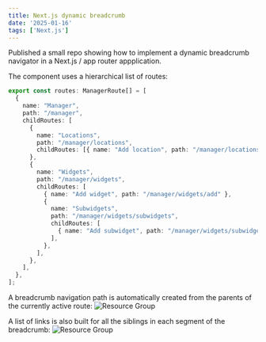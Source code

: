 ```yaml
---
title: Next.js dynamic breadcrumb
date: '2025-01-16'
tags: ['Next.js']
---
```


<DemoLink url="https://next-dynamic-breadcrumbs.vercel.app/manager" />

<GitHubRepoLink url="https://github.com/dopoto/next-dynamic-breadcrumbs" />

Published a small repo showing how to implement a dynamic breadcrumb navigator in a
Next.js / app router appplication.

The component uses a hierarchical list of routes:

```ts:routes.ts
export const routes: ManagerRoute[] = [
  {
    name: "Manager",
    path: "/manager",
    childRoutes: [
      {
        name: "Locations",
        path: "/manager/locations",
        childRoutes: [{ name: "Add location", path: "/manager/locations/add" }],
      },
      {
        name: "Widgets",
        path: "/manager/widgets",
        childRoutes: [
          { name: "Add widget", path: "/manager/widgets/add" },
          {
            name: "Subwidgets",
            path: "/manager/widgets/subwidgets",
            childRoutes: [
              { name: "Add subwidget", path: "/manager/widgets/subwidgets/add" },
            ],
          },
        ],
      },
    ],
  },
];
```

A breadcrumb navigation path is automatically created from the parents of the currently active route:
![Resource Group](/static/images/breadcrumb.png)

A list of links is also built for all the siblings in each segment of the breadcrumb:
![Resource Group](/static/images/breadcrumb2.png)
